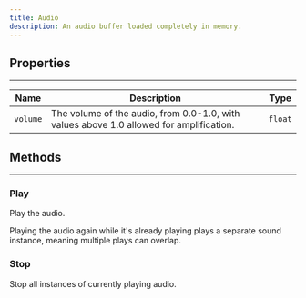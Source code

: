```yaml
---
title: Audio
description: An audio buffer loaded completely in memory.
---
```


## Properties
<hr style={{marginBottom: 0}} />

| Name | Description | Type |
| --- | --- | --- |
| `volume` | The volume of the audio, from 0.0-1.0, with values above 1.0 allowed for amplification. | `float` |

## Methods
---

### Play
<div className="api-card">

<ApiSig name="play" returns="None" />

Play the audio.

<Note>
    Playing the audio again while it's already playing plays a separate sound instance, meaning multiple plays can overlap.
</Note>

</div>

### Stop
<div className="api-card">

<ApiSig name="stop" returns="None" />

Stop all instances of currently playing audio.

</div>
